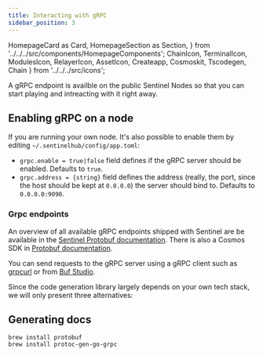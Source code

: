 ```yaml
---
title: Interacting with gRPC
sidebar_position: 3
---
```


  HomepageCard as Card,
  HomepageSection as Section,
} from '../../../src/components/HomepageComponents';
  ChainIcon,
  TerminalIcon,
  ModulesIcon,
  RelayerIcon,
  AssetIcon,
  Createapp,
  Cosmoskit,
  Tscodegen,
  Chain
} from '../../../src/icons';

A gRPC endpoint is availble on the public Sentinel Nodes so that you can start playing and intreacting with it right away.

## Enabling gRPC on a node
If you are running your own node. It's also possible to enable them by editing  `~/.sentinelhub/config/app.toml`: 

* `grpc.enable = true|false` field defines if the gRPC server should be enabled. Defaults to `true`.
* `grpc.address = {string}` field defines the address (really, the port, since the host should be kept at `0.0.0.0`) the server should bind to. Defaults to `0.0.0.0:9090`.



### Grpc endpoints
An overview of all available gRPC endpoints shipped with Sentinel are be available in the [Sentinel Protobuf documentation](https://buf.build/trinityvalidator/sentinel-dvpn). There is also a Cosmos SDK in [Protobuf documentation](https://buf.build/cosmos/cosmos-sdk).

You can send requests to the gRPC server using a gRPC client such as [grpcurl](/apis/grpc/interact-grpc-curl) or from [Buf Studio](/apis/grpc/interact-grpc-buf-studio).


Since the code generation library largely depends on your own tech stack, we will only present three alternatives:



<Section title="Frontend SDK Libraries & Utilities" id="web-sdks" hasSubSections >
  <Section>
    <Card
      title="grpcurl"
      description="Ideal for generic debugging and testing"
      to="/apis/grpc/interact-grpc-curl"
      svgFile="/icons/grpcurl.svg"
    />
    <Card
      title="Buf Studio"
      description="An interactive web UI for all the gRPC and Protobuf services"
      to="/apis/grpc/interact-grpc-buf-studio"
      svgFile="/icons/buf.svg"
    />
    <Card
      title="gRPC Go"
      description="gRPC inside a Go program"
      to="/apis/grpc/interact-grpc-go"
      svgFile="/icons/go.svg"
    />
  </Section>
</Section>


## Generating docs

```
brew install protobuf
brew install protoc-gen-go-grpc
```
